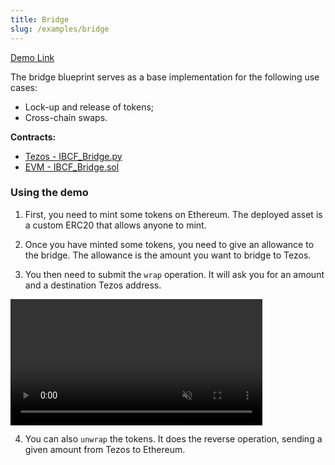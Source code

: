```yaml
---
title: Bridge
slug: /examples/bridge
---
```


[Demo Link](https://ibcf.dev.gke.papers.tech/bridge)

The bridge blueprint serves as a base implementation for the following use cases:

  - Lock-up and release of tokens;
  - Cross-chain swaps.

**Contracts:**
  - [Tezos - IBCF_Bridge.py](https://github.com/airgap-it/ibcf/blob/main/contracts/tezos/blueprints/IBCF_Bridge.py)
  - [EVM - IBCF_Bridge.sol](https://github.com/airgap-it/ibcf/blob/main/contracts/evm/blueprints/IBCF_Bridge.sol)

### Using the demo

1. First, you need to mint some tokens on Ethereum. The deployed asset is a custom ERC20 that allows anyone to mint.

2. Once you have minted some tokens, you need to give an allowance to the bridge. The allowance is the amount you want to bridge to Tezos.

3. You then need to submit the `wrap` operation. It will ask you for an amount and a destination Tezos address.

<div style={{ display: "flex", justifyContent: "center" }}>
    <video width="80%" loop controls autoPlay muted>
        <source src={require('@site/static/guides/bridge.mp4').default} type='video/webm' />
    </video>
</div>

<div class="padding-vert--md"></div>

4. You can also `unwrap` the tokens. It does the reverse operation, sending a given amount from Tezos to Ethereum.
